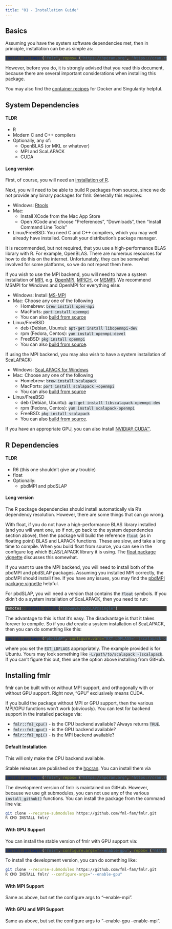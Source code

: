 ```yaml
---
title: "01 - Installation Guide"
---
```


<style type="text/css">
pre.r {color: white; background-color: #3f3f3f;}

code, pre {background-color: #dee4ea;} /* output bg */
code a {color: #0071db;}
pre a {color: #5daffc;}

.fl      {color: #9090f9;}  /* literal */
.fu      {color: #FF9800;}  /* function */
.ch,.st  {color: #4dc100;}  /* string */
.kw      {color: #FFC107;}  /* keyword */
.co      {color: #9E9E9E;}  /* comment */

.message { color: #EEEEEE;   font-weight: bolder;}
.error   { color: #f44336;  font-weight: bolder;}
.warning { color: #9C27B0; font-weight: bolder;}
</style>

## Basics

Assuming you have the system software dependencies met, then in
principle, installation can be as simple as:

``` r
install.packages("fmlr", repos=c("https://hpcran.org", "https://cran.rstudio.com"))
```

However, before you do, it is strongly advised that you read this
document, because there are several important considerations when
installing this package.

You may also find the [container
recipes](https://github.com/fml-fam/fmlr/tree/master/containers) for
Docker and Singularity helpful.

## System Dependencies

#### TLDR

  - R
  - Modern C and C++ compilers
  - Optionally, any of:
      - OpenBLAS (or MKL or whatever)
      - MPI and ScaLAPACK
      - CUDA

#### Long version

First, of course, you will need an [installation of
R](https://cran.r-project.org/).

Next, you will need to be able to build R packages from source, since we
do not provide any binary packages for fmlr. Generally this requires:

  - Windows: [Rtools](http://cran.r-project.org/bin/windows/Rtools/)
  - Mac:
      - Install XCode from the Mac App Store
      - Open XCode and choose “Preferences”, “Downloads”, then “Install
        Command Line Tools”
  - Linux/FreeBSD: You need C and C++ compilers, which you may well
    already have installed. Consult your distribution’s package manager.

It is recommended, but not required, that you use a high-performance
BLAS library with R. For example, OpenBLAS. There are numerous resources
for how to do this on the internet. Unfortunately, they can be somewhat
involved for some platforms, so we do not repeat them here.

If you wish to use the MPI backend, you will need to have a system
installation of
[MPI](https://en.wikipedia.org/wiki/Message_Passing_Interface),
e.g. [OpenMPI](https://www.open-mpi.org/),
[MPICH](https://www.mpich.org/), or
[MSMPI](https://docs.microsoft.com/en-us/message-passing-interface/microsoft-mpi).
We recommend MSMPI for Windows and OpenMPI for everything else:

  - Windows: Install
    [MS-MPI](https://msdn.microsoft.com/en-us/library/bb524831\(v=vs.85\).aspx)
  - Mac: Choose any one of the following
      - Homebrew: `brew install open-mpi`
      - MacPorts: `port install openmpi`
      - You can also [build from
        source](https://www.open-mpi.org/software/ompi/v2.1/)
  - Linux/FreeBSD
      - deb (Debian, Ubuntu): `apt-get install libopenmpi-dev`
      - rpm (Fedora, Centos): `yum install openmpi-devel`
      - FreeBSD: `pkg install openmpi`
      - You can also [build from
        source](https://www.open-mpi.org/software/ompi/v2.1/).

If using the MPI backend, you may also wish to have a system
installation of [ScaLAPACK](https://netlib.sandia.gov/scalapack/):

  - Windows: [ScaLAPACK for
    Windows](http://icl.cs.utk.edu/lapack-for-windows/scalapack/index.html)
  - Mac: Choose any one of the following
      - Homebrew: `brew install scalapack`
      - MacPorts: `port install scalapack +openmpi`
      - You can also [build from
        source](https://netlib.sandia.gov/scalapack/#_software)
  - Linux/FreeBSD
      - deb (Debian, Ubuntu): `apt-get install libscalapack-openmpi-dev`
      - rpm (Fedora, Centos): `yum install scalapack-openmpi`
      - FreeBSD: `pkg install scalapack`
      - You can also [build from
        source](https://netlib.sandia.gov/scalapack/#_software).

If you have an appropriate GPU, you can also install [NVIDIA®
CUDA™](https://developer.nvidia.com/cuda-downloads).

## R Dependencies

#### TLDR

  - R6 (this one shouldn’t give any trouble)
  - float
  - Optionally:
      - pbdMPI and pbdSLAP

#### Long version

The R package dependencies should install automatically via R’s
dependency resolution. However, there are some things that can go wrong.

With float, if you do not have a high-performance BLAS library installed
(and you will want one, so if not, go back to the system dependencies
section above), then the package will build the reference `float` (as in
floating point) BLAS and LAPACK functions. These are slow, and take a
long time to compile. When you build float from source, you can see in
the configure log which BLAS/LAPACK library it is using. The [float
package
vignette](https://cran.r-project.org/web/packages/float/vignettes/float.pdf)
discusses this somewhat.

If you want to use the MPI backend, you will need to install both of the
pbdMPI and pbdSLAP packages. Assuming you installed MPI correctly, the
pbdMPI should install fine. If you have any issues, you may find the
[pbdMPI package
vignette](https://cran.r-project.org/web/packages/pbdMPI/vignettes/pbdMPI-guide.pdf)
helpful.

For pbdSLAP, you will need a version that contains the `float` symbols.
If you didn’t do a system installation of ScaLAPACK, then you need to
run:

``` r
remotes::install_github("snoweye/pbdSLAP@single")
```

The advantage to this is that it’s easy. The disadvantage is that it
takes forever to compile. So if you *did* create a system installation
of ScaLAPACK, then you can do something like this:

``` r
install.packages("pbdSLAP", configure.vars="EXT_LDFLAGS='-lscalapack-openmpi'")
```

where you set the `EXT_LDFLAGS` appropriately. The example provided is
for Ubuntu. Yours may look something like `-L/path/to/scalapack
-lscalapack`. If you can’t figure this out, then use the option above
installing from GitHub.

## Installing fmlr

fmlr can be built with or without MPI support, and orthogonally with or
without GPU support. Right now, “GPU” exclusively means CUDA.

If you build the package without MPI or GPU support, then the various
MPI/GPU functions won’t work (obviously). You can test for backend
support in the installed package via:

  - `fmlr::fml_cpu()` - is the CPU backend available? Always returns
    `TRUE`.
  - `fmlr::fml_gpu()` - is the GPU backend available?
  - `fmlr::fml_mpi()` - is the MPI backend available?

#### Default Installation

This will only make the CPU backend available.

Stable releases are published on the [hpcran](https://hpcran.org). You
can install them via

``` r
install.packages("fmlr", repos=c("https://hpcran.org", "https://cran.rstudio.com"))
```

The development version of fmlr is maintained on GitHub. However,
because we use git submodules, you can not use any of the various
`install_github()` functions. You can install the package from the
command line via:

``` bash
git clone --recurse-submodules https://github.com/fml-fam/fmlr.git
R CMD INSTALL fmlr/
```

#### With GPU Support

You can install the stable version of fmlr with GPU support via:

``` r
install.packages("fmlr", configure.args="--enable-gpu", repos=c("https://hpcran.org", "https://cran.rstudio.com"))
```

To install the development version, you can do something like:

``` bash
git clone --recurse-submodules https://github.com/fml-fam/fmlr.git
R CMD INSTALL fmlr/ --configure-args="--enable-gpu"
```

#### With MPI Support

Same as above, but set the configure args to “–enable-mpi”.

#### With GPU and MPI Support

Same as above, but set the configure args to “–enable-gpu –enable-mpi”.
